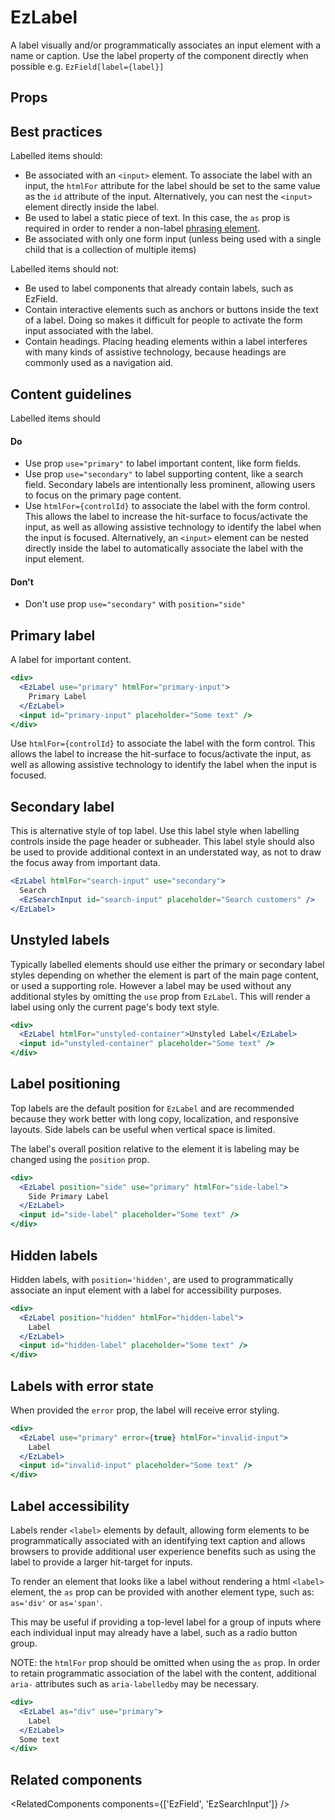 
<Meta of={DefaultStories} name="Docs" />
<TableOfContents />

# EzLabel

<MigrationAlert component="ez-label" />

A label visually and/or programmatically associates an input element with a name or caption. Use the label property of the component directly when possible e.g. `EzField[label={label}]`

<Primary />

## Props

<Controls of={DefaultStories.Default} sort="requiredFirst" />

## Best practices

Labelled items should:

- Be associated with an `<input>` element. To associate the label with an input, the `htmlFor` attribute for the label should be set to the same value as the `id` attribute of the input. Alternatively, you can nest the `<input>` element directly inside the label.
- Be used to label a static piece of text. In this case, the `as` prop is required in order to render a non-label [phrasing element](https://developer.mozilla.org/en-US/docs/Web/Guide/HTML/Content_categories#phrasing_content).
- Be associated with only one form input (unless being used with a single child that is a collection of multiple items)

Labelled items should not:

- Be used to label components that already contain labels, such as EzField.
- Contain interactive elements such as anchors or buttons inside the text of a label. Doing so makes it difficult for people to activate the form input associated with the label.
- Contain headings. Placing heading elements within a label interferes with many kinds of assistive technology, because headings are commonly used as a navigation aid.

## Content guidelines

Labelled items should

#### Do

- Use prop `use="primary"` to label important content, like form fields.
- Use prop `use="secondary"` to label supporting content, like a search field. Secondary labels are intentionally less prominent, allowing users to focus on the primary page content.
- Use `htmlFor={controlId}` to associate the label with the form control. This allows the label to increase the hit-surface to focus/activate the input, as well as allowing assistive technology to identify the label when the input is focused. Alternatively, an `<input>` element can be nested directly inside the label to automatically associate the label with the input element.

#### Don't

- Don't use prop `use="secondary"` with `position="side"`

## Primary label

A label for important content.

```jsx
<div>
  <EzLabel use="primary" htmlFor="primary-input">
    Primary Label
  </EzLabel>
  <input id="primary-input" placeholder="Some text" />
</div>
```

Use `htmlFor={controlId}` to associate the label with the form control. This allows the label to increase the hit-surface to focus/activate the input, as well as allowing assistive technology to identify the label when the input is focused.

## Secondary label

This is alternative style of top label. Use this label style when labelling controls inside the page header or subheader. This label style should also be used to provide additional context in an understated way, as not to draw the focus away from important data.

```jsx
<EzLabel htmlFor="search-input" use="secondary">
  Search
  <EzSearchInput id="search-input" placeholder="Search customers" />
</EzLabel>
```

## Unstyled labels

Typically labelled elements should use either the primary or secondary label styles depending on whether the element is part of the main page content, or used a supporting role. However a label may be used without any additional styles by omitting the `use` prop from `EzLabel`. This will render a label using only the current page's body text style.

```jsx
<div>
  <EzLabel htmlFor="unstyled-container">Unstyled Label</EzLabel>
  <input id="unstyled-container" placeholder="Some text" />
</div>
```

## Label positioning

Top labels are the default position for `EzLabel` and are recommended because they work better with long copy, localization, and responsive layouts. Side labels can be useful when vertical space is limited.

The label's overall position relative to the element it is labeling may be changed using the `position` prop.

```jsx
<div>
  <EzLabel position="side" use="primary" htmlFor="side-label">
    Side Primary Label
  </EzLabel>
  <input id="side-label" placeholder="Some text" />
</div>
```

## Hidden labels

Hidden labels, with `position='hidden'`, are used to programmatically associate an input element with a label for accessibility purposes.

```jsx
<div>
  <EzLabel position="hidden" htmlFor="hidden-label">
    Label
  </EzLabel>
  <input id="hidden-label" placeholder="Some text" />
</div>
```

## Labels with error state

When provided the `error` prop, the label will receive error styling.

```jsx
<div>
  <EzLabel use="primary" error={true} htmlFor="invalid-input">
    Label
  </EzLabel>
  <input id="invalid-input" placeholder="Some text" />
</div>
```

## Label accessibility

Labels render `<label>` elements by default, allowing form elements to be programmatically associated with an identifying text caption and allows browsers to provide additional user experience benefits such as using the label to provide a larger hit-target for inputs.

To render an element that looks like a label without rendering a html `<label>` element, the `as` prop can be provided with another element type, such as: `as='div'` or `as='span'`.

This may be useful if providing a top-level label for a group of inputs where each individual input may already have a label, such as a radio button group.

NOTE: the `htmlFor` prop should be omitted when using the `as` prop. In order to retain programmatic association of the label with the content, additional `aria-` attributes such as `aria-labelledby` may be necessary.

```jsx
<div>
  <EzLabel as="div" use="primary">
    Label
  </EzLabel>
  Some text
</div>
```

## Related components

<RelatedComponents components={['EzField', 'EzSearchInput']} />
